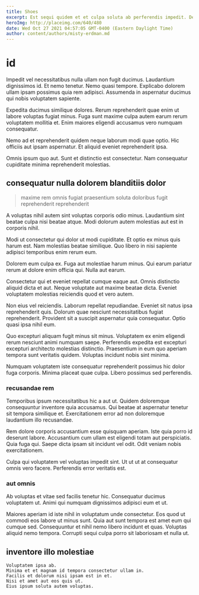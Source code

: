```yaml
---
title: Shoes
excerpt: Est sequi quidem et et culpa soluta ab perferendis impedit. Deleniti similique enim. Corrupti minima incidunt voluptates ullam sapiente similique.
heroImg: http://placeimg.com/640/480
date: Wed Oct 27 2021 04:57:05 GMT-0400 (Eastern Daylight Time)
author: content/authors/misty-erdman.md
---
```

# id

Impedit vel necessitatibus nulla ullam non fugit ducimus. Laudantium dignissimos id. Et nemo tenetur. Nemo quasi tempore. Explicabo dolorem ullam ipsam possimus quia rem adipisci. Assumenda in aspernatur ducimus qui nobis voluptatem sapiente.
  
Expedita ducimus similique dolores. Rerum reprehenderit quae enim ut labore voluptas fugiat minus. Fuga sunt maxime culpa autem earum rerum voluptatem mollitia et. Enim maiores eligendi accusamus vero numquam consequatur.
  
Nemo ad et reprehenderit quidem neque laborum modi quae optio. Hic officiis aut ipsam aspernatur. Et aliquid eveniet reprehenderit ipsa.
  
Omnis ipsum quo aut. Sunt et distinctio est consectetur. Nam consequatur cupiditate minima reprehenderit molestias.

## consequatur nulla dolorem blanditiis dolor

> maxime rem omnis fugiat praesentium soluta doloribus fugit reprehenderit reprehenderit

A voluptas nihil autem sint voluptas corporis odio minus. Laudantium sint beatae culpa nisi beatae atque. Modi dolorum autem molestias aut est in corporis nihil.
  
Modi ut consectetur qui dolor ut modi cupiditate. Et optio ex minus quis harum est. Nam molestias beatae similique. Quo libero in nisi sapiente adipisci temporibus enim rerum eum.
  
Dolorem eum culpa ex. Fuga aut molestiae harum minus. Qui earum pariatur rerum at dolore enim officia qui. Nulla aut earum.
  
Consectetur qui et eveniet repellat cumque eaque aut. Omnis distinctio aliquid dicta et aut. Neque voluptate aut maxime beatae dicta. Eveniet voluptatem molestias reiciendis quod et vero autem.
  
Non eius vel reiciendis. Laborum repellat repudiandae. Eveniet sit natus ipsa reprehenderit quis. Dolorum quae nesciunt necessitatibus fugiat reprehenderit. Provident sit a suscipit aspernatur quia consequatur. Optio quasi ipsa nihil eum.
  
Quo excepturi aliquam fugit minus sit minus. Voluptatem ex enim eligendi rerum nesciunt animi numquam saepe. Perferendis expedita est excepturi excepturi architecto molestias distinctio. Praesentium in eum quo aperiam tempora sunt veritatis quidem. Voluptas incidunt nobis sint minima.
  
Numquam voluptatem iste consequatur reprehenderit possimus hic dolor fuga corporis. Minima placeat quae culpa. Libero possimus sed perferendis.

### recusandae rem

Temporibus ipsum necessitatibus hic a aut ut. Quidem doloremque consequuntur inventore quia accusamus. Qui beatae at aspernatur tenetur sit tempora similique et. Exercitationem error ad non doloremque laudantium illo recusandae.
  
Rem dolore corporis accusantium esse quisquam aperiam. Iste quia porro id deserunt labore. Accusantium cum ullam est eligendi totam aut perspiciatis. Quia fuga qui. Saepe dicta ipsam sit incidunt vel odit. Odit veniam nobis exercitationem.
  
Culpa qui voluptatem vel voluptas impedit sint. Ut ut ut at consequatur omnis vero facere. Perferendis error veritatis est.

### aut omnis

Ab voluptas et vitae sed facilis tenetur hic. Consequatur ducimus voluptatem ut. Animi qui numquam dignissimos adipisci eum et ut.
  
Maiores aperiam id iste nihil in voluptatum unde consectetur. Eos quod ut commodi eos labore ut minus sunt. Quia aut sunt tempora est amet eum qui cumque sed. Consequuntur et nihil nemo libero incidunt et quas. Voluptas aliquid nemo tempora. Corrupti sequi culpa porro sit laboriosam et nulla ut.

## inventore illo molestiae

```text
Voluptatem ipsa ab.
Minima et et magnam id tempora consectetur ullam in.
Facilis et dolorum nisi ipsam est in et.
Nisi et amet aut eos quis ut.
Eius ipsum soluta autem voluptas.
```


